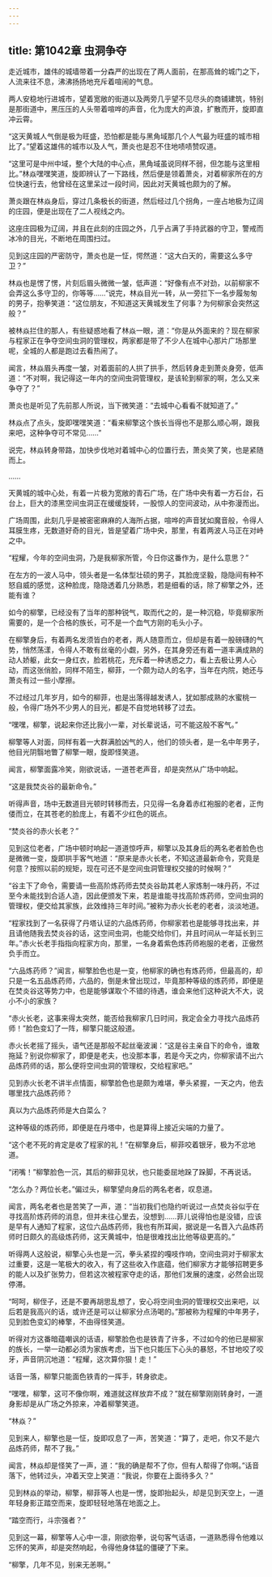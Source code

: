 ```yaml
---
---
---
```

title: 第1042章 虫洞争夺
---



走近城市，雄伟的城墙带着一分森严的出现在了两人面前，在那高耸的城门之下，人流来往不息，沸沸扬扬地充斥着喧闹的气息。

两人安稳地行进城市，望着宽敞的街道以及两旁几乎望不见尽头的商铺建筑，特别是那街道中，黑压压的人头带着喧哗的声音，化为庞大的声浪，扩散而开，旋即直冲云霄。

“这天黄城人气倒是极为旺盛，恐怕都是能与黑角域那几个人气最为旺盛的城市相比了。”望着这雄伟的城市以及人气，萧炎也是忍不住地啧啧赞叹道。

“这里可是中州中域，整个大陆的中心点，黑角域虽说同样不弱，但怎能与这里相比。”林焱嘿嘿笑道，旋即辨认了一下路线，然后便是领着萧炎，对着柳家所在的方位快速行去，他曾经在这里呆过一段时间，因此对天黄城也颇为的了解。

萧炎跟在林焱身后，穿过几条极长的街道，然后经过几个拐角，一座占地极为辽阔的庄园，便是出现在了二人视线之内。

这座庄园极为辽阔，并且在此刻的庄园之外，几乎占满了手持武器的守卫，警戒而冰冷的目光，不断地在周围扫过。

见到这庄园的严密防守，萧炎也是一怔，愕然道：“这大白天的，需要这么多守卫？”

林焱也是愣了愣，片刻后眉头微微一皱，低声道：“好像有点不对劲，以前柳家不会弄这么多守卫的，你等等……”说完，林焱目光一转，从一旁拦下一名步履匆匆的男子，抱拳笑道：“这位朋友，不知道这天黄城发生了何事？为何柳家会突然这般？”

被林焱拦住的那人，有些疑惑地看了林焱一眼，道：“你是从外面来的？现在柳家与程家正在争夺空间虫洞的管理权，两家都是带了不少人在城中心那片广场那里呢，全城的人都是跑过去看热闹了。

闻言，林焱眉头再度一皱，对着面前的人拱了拱手，然后转身走到萧炎身旁，低声道：“不对啊，我记得这一年内的空间虫洞管理权，是该轮到柳家的啊，怎么又来争夺了？”

萧炎也是听见了先前那人所说，当下微笑道：“去城中心看看不就知道了。”

林焱点了点头，旋即嘿嘿笑道：“看来柳擎这个族长当得也不是那么顺心啊，跟我来吧，这种争夺可不常见……”

说完，林焱转身带路，加快步伐地对着城中心的位置行去，萧炎笑了笑，也是紧随而上。

……

天黄城的城中心处，有着一片极为宽敞的青石广场，在广场中央有着一方石台，石台上，巨大的漆黑空间虫洞正在缓缓旋转，一股惊人的空间波动，从中弥漫而出。

广场周围，此刻几乎是被密密麻麻的人海所占据，喧哗的声音犹如魔音般，令得人耳膜生疼，无数道好奇的目光，皆是望着广场中央，那里，有着两波人马正在对峙之中。

“程耀，今年的空间虫洞，乃是我柳家所管，今日你这番作为，是什么意思？”

在左方的一波人马中，领头者是一名体型壮硕的男子，其脸庞坚毅，隐隐间有种不怒自威的感觉，这种脸庞，隐隐透着几分熟悉，若是细看的话，除了柳擎之外，还能有谁？

如今的柳擎，已经没有了当年的那种锐气，取而代之的，是一种沉稳，毕竟柳家所需要的，是一个合格的族长，可不是一个血气方刚的毛头小子。

在柳擎身后，有着两名发须皆白的老者，两人随意而立，但却是有着一股磅礴的气势，悄然荡漾，令得人不敢有丝毫的小觑，另外，在其身旁还有着一道丰满成熟的动人娇躯，此女一身红衣，脸若桃花，充斥着一种诱惑之力，看上去极让男人心动，而这张俏脸，同样不陌生，柳菲，一个颇为动人的名字，当年在内院，她还与萧炎有过一些小摩擦。

不过经过几年岁月，如今的柳菲，也是出落得越发诱人，犹如那成熟的水蜜桃一般，令得广场外不少男人的目光，都是不自觉地转移了过去。

“嘿嘿，柳擎，说起来你还比我小一辈，对长辈说话，可不能这般不客气。”

柳擎等人对面，同样有着一大群满脸凶气的人，他们的领头者，是一名中年男子，他目光阴翳地瞥了柳擎一眼，旋即怪笑道。

闻言，柳擎面露冷笑，刚欲说话，一道苍老声音，却是突然从广场中响起。

“这是我焚炎谷的最新命令。”

听得声音，场中无数道目光顿时转移而去，只见得一名身着赤红袍服的老者，正佝偻而立，在其苍老的脸庞上，有着不少红色的斑点。

“焚炎谷的赤火长老？”

见到这位老者，广场中顿时响起一道道惊呼声，柳擎以及其身后的两名老者脸色也是微微一变，旋即拱手客气地道：“原来是赤火长老，不知这道最新命令，究竟是何意？按照以前的规矩，现在可还不是空间虫洞管理权交接的时候啊？”

“谷主下了命令，需要请一些高阶炼药师去焚炎谷助其老人家炼制一味丹药，不过至今未能找到合适人造，因此便颁发下来，若是谁能寻找高阶炼药师，空间虫洞的管理权，便交给其家族，此效维持三年时间。”被称为赤火长老的老者，淡淡地道。

“程家找到了一名获得了丹塔认证的六品炼药师，你柳家若也是能够寻找出来，并且请他随我去焚炎谷的话，这空间虫洞，也能交给你们，并且时间从一年延长到三年。”赤火长老手指指向程家方向，那里，一名身着紫色炼药师袍服的老者，正傲然负手而立。

“六品炼药师？”闻言，柳擎脸色也是一变，他柳家的确也有炼药师，但最高的，却只是一名五品炼药师，六品的，倒是未曾出现过，毕竟那种等级的炼药师，即便是在焚炎谷这等势力中，也是能够谋取个不错的待遇，谁会来他们这种说大不大，说小不小的家族？

“赤火长老，这事来得太突然，能否给我柳家几日时间，我定会全力寻找六品炼药师！”脸色变幻了一阵，柳擎只能这般道。

赤火长老摇了摇头，语气还是那般不起丝毫波澜：“这是谷主亲自下的命令，谁敢拖延？别说你柳家了，即便是老夫，也没那本事，若是今天之内，你柳家请不出六品炼药师的话，那么便将空间虫洞的管理权，交给程家吧。”

见到赤火长老不讲半点情面，柳擎脸色也是颇为难堪，拳头紧握，一天之内，他去哪里找六品炼药师？

真以为六品炼药师是大白菜么？

这种等级的炼药师，即便是在丹塔中，也是算得上接近尖端的力量了。

“这个老不死的肯定是收了程家的礼！”在柳擎身后，柳菲咬着银牙，极为不忿地道。

“闭嘴！”柳擎脸色一沉，其后的柳菲见状，也只能委屈地跺了跺脚，不再说话。

“怎么办？两位长老。”偏过头，柳擎望向身后的两名老者，叹息道。

闻言，两名老者也是苦笑了一声，道：“当初我们也隐约听说过一点焚炎谷似乎在寻找高阶炼药师的消息，但并未往心里去，没想到……菲儿说得怕也是没错，应该是早有人通知了程家，这位六品炼药师，我也有所耳闻，据说是一名晋入六品炼药师时日颇久的高级炼药师，这天黄城中，怕是很难找出比他等级更高的。”

听得两人这般说，柳擎心头也是一沉，拳头紧捏的嘎吱作响，空间虫洞对于柳家太过重要，这是一笔极大的收入，有了这些收入作底蕴，他们柳家方才能够招聘更多的能人以及扩张势力，但若这次被程家夺走的话，那他们发展的速度，必然会出现停滞。

“呵呵，柳侄子，还是不要再胡思乱想了，安心将空间虫洞的管理权交出来吧，以后若是我高兴的话，或许还是可以让柳家分点汤喝的。”那被称为程耀的中年男子，见到脸色变幻的棒擎，不由得怪笑道。

听得对方这番暗蕴嘲讽的话语，柳擎脸色也是铁青了许多，不过如今的他已是柳家的族长，一举一动都必须为家族考虑，当下也只能压下心头的暴怒，不甘地咬了咬牙，声音阴沉地道：“程耀，这次算你狠！走！”

话音一落，柳擎只能面色铁青的一挥手，转身欲走。

“嘿嘿，柳擎，这可不像你啊，难道就这样放弃不成？”就在柳擎刚刚转身时，一道身影却是从广场之外掠来，冲着柳擎笑道。

“林焱？”

见到来人，柳擎也是一怔，旋即叹息了一声，苦笑道：“算了，走吧，你又不是六品炼药师，帮不了我。”

闻言，林焱却是怪笑了一声，道：“我的确是帮不了你，但有人帮得了你啊。”话音落下，他转过头，冲着天空上笑道：“我说，你要在上面待多久？”

见到林焱的举动，柳擎，柳菲等人也是一愣，旋即抬起头，却是见到天空上，一道年轻身影正踏空而来，旋即轻轻地落在地面之上。

“踏空而行，斗宗强者？”

见到这一幕，柳擎等人心中一凛，刚欲抱拳，说句客气话语，一道熟悉得令他难以忘怀的笑声，却是突然响起，令得他身体猛的僵硬了下来。

“柳擎，几年不见，别来无恙啊。”